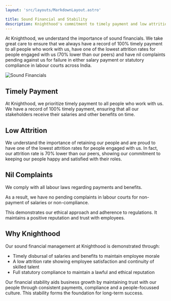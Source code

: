 ```yaml
---
layout: 'src/layouts/MarkdownLayout.astro'

title: Sound Financial and Stability 
description: Knighthood's commitment to timely payment and low attrition rates ensures the satisfaction of its stakeholders. 
---
```




At Knighthood, we understand the importance of sound financials. We take great care to ensure that we always have a record of 100% timely payment to all people who work with us, have one of the lowest attrition rates for people engaged with us (70% lower than our peers) and have nil 
complaints pending against us for failure in either salary payment or statutory compliance in labour courts across India.

<img src="/financials.svg" alt="Sound Financials" class="mx-auto"/>


## Timely Payment

At Knighthood, we prioritize timely payment to all people who work with us. We have a record of 100% timely payment, ensuring that all our stakeholders receive their salaries and other benefits on time.

## Low Attrition

We understand the importance of retaining our people and are proud to have one of the lowest attrition rates for people engaged with us. 
In fact, our attrition rate is 70% lower than our peers, showing our commitment to keeping our people happy and satisfied with their roles.

## Nil Complaints

We comply with all labour laws regarding payments and benefits.

As a result, we have no pending complaints in labour courts for non-payment of salaries or non-compliance.

This demonstrates our ethical approach and adherence to regulations. It maintains a positive reputation and trust with employees.

## Why Knighthood

Our sound financial management at Knighthood is demonstrated through:

* Timely disbursal of salaries and benefits to maintain employee morale
* A low attrition rate showing employee satisfaction and continuity of skilled talent
* Full statutory compliance to maintain a lawful and ethical reputation

Our financial stability aids business growth by maintaining trust with our people through consistent payments, compliance and a people-focussed culture. This stability forms the foundation for long-term success.